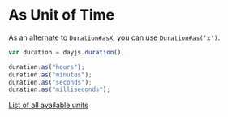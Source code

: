 # As Unit of Time

As an alternate to `Duration#asX`, you can use `Duration#as('x')`.

```javascript
var duration = dayjs.duration();

duration.as("hours");
duration.as("minutes");
duration.as("seconds");
duration.as("milliseconds");
```

[List of all available units](./creating#list-of-all-available-units)
